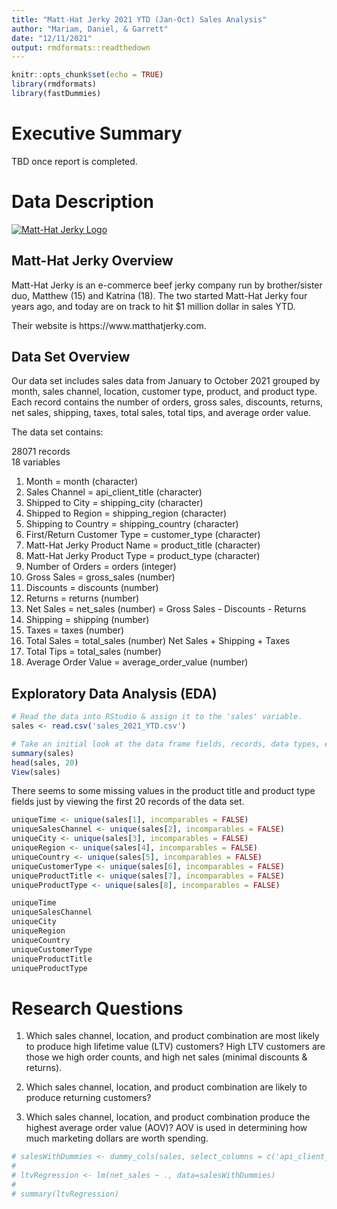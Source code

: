 ```yaml
---
title: "Matt-Hat Jerky 2021 YTD (Jan-Oct) Sales Analysis"
author: "Mariam, Daniel, & Garrett"
date: "12/11/2021"
output: rmdformats::readthedown
---
```


```r
knitr::opts_chunk$set(echo = TRUE)
library(rmdformats)
library(fastDummies)
```

# Executive Summary

TBD once report is completed.

# Data Description

<a href='https://matthatjerky.com' title='Matt-Hat Jerky Website' target='_blank'><img src='matt-hat-jerky-logo.png' alt='Matt-Hat Jerky Logo' /></a>

## Matt-Hat Jerky Overview

Matt-Hat Jerky is an e-commerce beef jerky company run by brother/sister duo, Matthew (15) and Katrina (18). The two started Matt-Hat Jerky four years ago, and today are on track to hit $1 million dollar in sales YTD.

Their website is https://www.matthatjerky.com.

## Data Set Overview

Our data set includes sales data from January to October 2021 grouped by month, sales channel, location, customer type, product, and product type. Each record contains the number of orders, gross sales, discounts, returns, net sales, shipping, taxes, total sales, total tips, and average order value.

The data set contains:

28071 records<br>
18 variables

1. Month = month (character)
2. Sales Channel = api_client_title (character)
3. Shipped to City = shipping_city (character)
4. Shipped to Region = shipping_region (character)
5. Shipping to Country = shipping_country (character)
6. First/Return Customer Type = customer_type (character)
7. Matt-Hat Jerky Product Name = product_title (character)
8. Matt-Hat Jerky Product Type = product_type (character)
9. Number of Orders = orders (integer)
10. Gross Sales = gross_sales (number)
11. Discounts = discounts (number)
12. Returns = returns (number)
13. Net Sales = net_sales (number) = Gross Sales - Discounts - Returns
14. Shipping = shipping (number)
15. Taxes = taxes (number)
16. Total Sales = total_sales (number) Net Sales + Shipping + Taxes
17. Total Tips = total_sales (number)
18. Average Order Value = average_order_value (number)

## Exploratory Data Analysis (EDA)

```r
# Read the data into RStudio & assign it to the 'sales' variable.
sales <- read.csv('sales_2021_YTD.csv')

# Take an initial look at the data frame fields, records, data types, etc. to see if anything seems off.
summary(sales)
head(sales, 20)
View(sales)
```

There seems to some missing values in the product title and product type fields just by viewing the first 20 records of the data set.

```r
uniqueTime <- unique(sales[1], incomparables = FALSE)
uniqueSalesChannel <- unique(sales[2], incomparables = FALSE)
uniqueCity <- unique(sales[3], incomparables = FALSE)
uniqueRegion <- unique(sales[4], incomparables = FALSE)
uniqueCountry <- unique(sales[5], incomparables = FALSE)
uniqueCustomerType <- unique(sales[6], incomparables = FALSE)
uniqueProductTitle <- unique(sales[7], incomparables = FALSE)
uniqueProductType <- unique(sales[8], incomparables = FALSE)

uniqueTime
uniqueSalesChannel
uniqueCity
uniqueRegion
uniqueCountry
uniqueCustomerType
uniqueProductTitle
uniqueProductType
``` 
 
# Research Questions

1. Which sales channel, location, and product combination are most likely to produce high lifetime value (LTV) customers? High LTV customers are those we high order counts, and high net sales (minimal discounts & returns).

2. Which sales channel, location, and product combination are likely to produce returning customers?

3. Which sales channel, location, and product combination produce the highest average order value (AOV)? AOV is used in determining how much marketing dollars are worth spending.

```r
# salesWithDummies <- dummy_cols(sales, select_columns = c('api_client_title', 'shipping_region', 'product_title'), remove_selected_columns = TRUE)
# 
# ltvRegression <- lm(net_sales ~ ., data=salesWithDummies)
# 
# summary(ltvRegression)
```